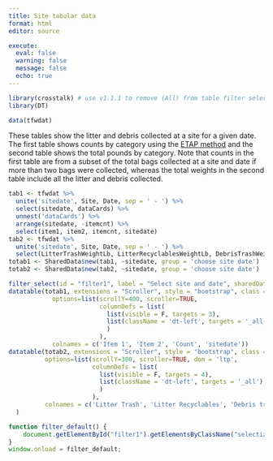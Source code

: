 ```yaml
---
title: Site tabular data
format: html
editor: source

execute:
  eval: false
  warning: false
  message: false
  echo: true
---
```


```r
library(crosstalk) # use v1.1.1 to remove (All) from table filter selection
library(DT)

data(tfwdat)
```

These tables show the litter and debris collected at a site for a given date.  The first table shows counts by category using the [ETAP method]((https://www.epa.gov/system/files/documents/2021-09/revised_final_etap_june2021.pdf){target="_blank"}) and the second table shows the total pounds by category.  Note that counts in the first table are from a subset of the total bags collected at a site and date if more than two bags were collected, whereas the total weights in the second table include all the litter and debris collected.

```r
tab1 <- tfwdat %>%
  unite('sitedate', Site, Date, sep = ' - ') %>%   
  select(sitedate, dataCards) %>% 
  unnest('dataCards') %>% 
  arrange(sitedate, -itemcnt) %>%
  select(item1, item2, itemcnt, sitedate)
tab2 <- tfwdat %>% 
  unite('sitedate', Site, Date, sep = ' - ') %>% 
  select(LitterTrashWeightLb, LitterRecyclablesWeightLb, DebrisTrashWeightLb, DebrisRecyclablesWeightLb, sitedate)
totab1 <- SharedData$new(tab1, ~sitedate, group = 'choose site date')
totab2 <- SharedData$new(tab2, ~sitedate, group = 'choose site date')

filter_select(id = "filter1", label = "Select site and date", sharedData = totab1, group = ~sitedate, multiple = F)#,
datatable(totab1, extensions = "Scroller", style = "bootstrap", class = "compact", width="100%", rownames = F, caption = 'Items found', 
            options=list(scrollY=400, scroller=TRUE,
                         columnDefs = list(
                           list(visible = F, targets = 3),
                           list(className = 'dt-left', targets = '_all')
                           )
                         ), 
            colnames = c('Item 1', 'Item 2', 'Count', 'sitedate'))
datatable(totab2, extensions = "Scroller", style = "bootstrap", class = "compact", width="100%", rownames = F, caption = 'Total pounds by category',
          options=list(scrollY=300, scroller=TRUE, dom = 'ltp',
                       columnDefs = list(
                         list(visible = F, targets = 4),
                         list(className = 'dt-left', targets = '_all')
                         )
                       ),
          colnames = c('Litter Trash', 'Litter Recyclables', 'Debris trash', 'Debris Recyclables', 'sitedate')
  )
```

```js
function filter_default() {
    document.getElementById("filter1").getElementsByClassName("selectized")[0].selectize.setValue("HC_SB_Cotanchobee - 2021-06-29", false);
}
window.onload = filter_default;
```

<!-- <script type="text/javascript" src="js/iframeResizer.contentWindow.min.js"></script> -->

